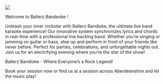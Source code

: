 

![](images/alt_logo.png)



Welcome to Ballerz Bandeoke !

Unleash your inner rockstar with Ballerz Bandioke, the ultimate live band karaoke experience! Our innovative system synchronizes lyrics and chords in real-time with a professional live backing band. Whether you’re singing or jamming on guitar or bass, step up and perform in front of your friends like never before. Perfect for parties, celebrations, and unforgettable nights out. Join us for an electrifying evening where you’re the star of the show!

Ballerz Bandioke - Where Everyone’s a Rock Legend! 

Book your session now or find us at a session across Aberdeenshire and let the music play!

